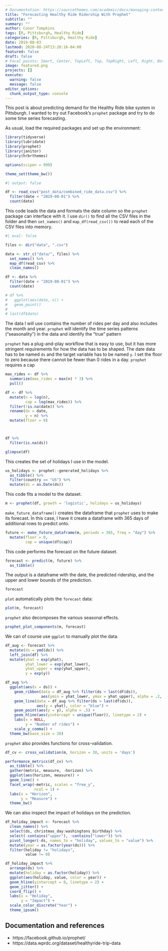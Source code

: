 ```yaml
---
# Documentation: https://sourcethemes.com/academic/docs/managing-content/
title: "Forecasting Healthy Ride Ridership With Prophet"
subtitle: ""
summary: ""
author: Conor Tompkins
tags: [R, Pittsburgh, Healthy Ride]
categories: [R, Pittsburgh, Healthy Ride]
date: 2019-08-03
lastmod: 2020-08-24T13:20:16-04:00
featured: false
draft: false
# Focal points: Smart, Center, TopLeft, Top, TopRight, Left, Right, BottomLeft, Bottom, BottomRight.
image: featured.png
projects: []
execute:
  warning: false
  message: false
editor_options: 
  chunk_output_type: console
---
```


This post is about predicting demand for the Healthy Ride bike system in Pittsburgh. I wanted to try out Facebook's `prophet` package and try to do some time series forecasting.

As usual, load the required packages and set up the environment:

```r
library(tidyverse)
library(lubridate)
library(prophet)
library(janitor)
library(hrbrthemes)

options(scipen = 999)

theme_set(theme_bw())
```

```r
#| output: false

df <- read_csv("post_data/combined_ride_data.csv") %>%
  filter(date < "2019-08-01") %>% 
  count(date)
```

This code loads the data and formats the date column so the `prophet` package can interface with it. I use `dir()` to find all the CSV files in the folder and then `set_names()` and `map_df(read_csv())` to read each of the CSV files into memory.

```r
#| eval: false

files <- dir("data", ".csv")

data <- str_c("data/", files) %>% 
  set_names() %>% 
  map_df(read_csv) %>% 
  clean_names()

df <- data %>% 
  filter(date < "2019-08-01") %>% 
  count(date)

# df %>% 
#   ggplot(aes(date, n)) +
#   geom_point()
# 
# last(df$date)
```

The data I will use contains the number of rides per day and also includes the month and year. `prophet` will identify the time series patterns ("seasonality") in the data and identify the "true" pattern

`prophet` has a plug-and-play workflow that is easy to use, but it has more stringent requirements for how the data has to be shaped. The date data has to be named `ds` and the target variable has to be named `y`. I set the floor to zero because there cannot be fewer than 0 rides in a day. `prophet` requires a cap

```r
max_rides <- df %>% 
  summarize(max_rides = max(n) * 3) %>% 
  pull()

df <- df %>% 
  mutate(n = log(n),
         cap = log(max_rides)) %>% 
  filter(!is.na(date)) %>% 
  rename(ds = date,
         y = n) %>% 
  mutate(floor = 0)



df %>% 
  filter(is.na(ds))
```

```r
glimpse(df)
```

This creates the set of holidays I use in the model.

```r
us_holidays <- prophet::generated_holidays %>% 
  as_tibble() %>% 
  filter(country == "US") %>% 
  mutate(ds = as.Date(ds))
```

This code fits a model to the dataset.

```r
m <- prophet(df, growth = 'logistic', holidays = us_holidays)
```

`make_future_dataframe()` creates the dataframe that `prophet` uses to make its forecast. In this case, I have it create a dataframe with 365 days of additional rows to predict onto.

```r
future <- make_future_dataframe(m, periods = 365, freq = "day") %>% 
  mutate(floor = 0,
         cap = unique(df$cap))
```

This code performs the forecast on the future dataset.

```r
forecast <- predict(m, future) %>% 
  as_tibble()
```

The output is a dataframe with the date, the predicted ridership, and the upper and lower bounds of the prediction.

```r
forecast
```

`plot` automatically plots the `forecast` data:

```r
plot(m, forecast)
```

`prophet` also decomposes the various seasonal effects.

```r
prophet_plot_components(m, forecast)
```

We can of course use `ggplot` to manually plot the data.

```r
df_aug <- forecast %>% 
  mutate(ds = ymd(ds)) %>% 
  left_join(df) %>% 
  mutate(yhat = exp(yhat),
         yhat_lower = exp(yhat_lower),
         yhat_upper = exp(yhat_upper),
         y = exp(y))

df_aug %>% 
  ggplot(aes(x = ds)) +
    geom_ribbon(data = df_aug %>% filter(ds > last(df$ds)), 
                aes(ymin = yhat_lower, ymax = yhat_upper), alpha = .2, fill = "blue") +
    geom_line(data = df_aug %>% filter(ds > last(df$ds)), 
              aes(y = yhat), color = "blue") +
    geom_point(aes(y = y), alpha = .5) +
    geom_hline(aes(yintercept = unique(floor)), linetype = 2) +
    labs(x = NULL,
         y = "Number of rides") +
    scale_y_comma() +
  theme_bw(base_size = 20)
```

`prophet` also provides functions for cross-validation.

```r
df_cv <- cross_validation(m, horizon = 30, units = 'days')

performance_metrics(df_cv) %>% 
  as_tibble() %>% 
  gather(metric, measure, -horizon) %>% 
  ggplot(aes(horizon, measure)) +
  geom_line() +
  facet_wrap(~metric, scales = "free_y",
             ncol = 1) +
  labs(x = "Horizon",
       y = "Measure") +
  theme_bw()
```

We can also inspect the impact of holidays on the prediction.

```r
df_holiday_impact <- forecast %>% 
  clean_names() %>% 
  select(ds, christmas_day:washingtons_birthday) %>% 
  select(-contains("upper"), -contains("lower")) %>% 
  pivot_longer(-ds, names_to = "holiday", values_to = "value") %>% 
  mutate(year = as.factor(year(ds))) %>% 
  filter(holiday != "holidays",
         value != 0)

df_holiday_impact %>% 
  arrange(ds) %>% 
  mutate(holiday = as.factor(holiday)) %>% 
  ggplot(aes(holiday, value, color = year)) +
  geom_hline(yintercept = 0, linetype = 2) +
  geom_jitter() +
  coord_flip() +
  labs(x = "Holiday",
       y = "Impact") +
  scale_color_discrete("Year") +
  theme_ipsum()
```

## Documentation and references

-   https://facebook.github.io/prophet/
-   https://data.wprdc.org/dataset/healthyride-trip-data
